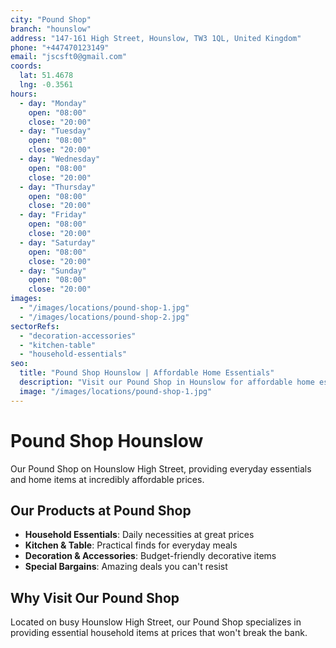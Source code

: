```yaml
---
city: "Pound Shop"
branch: "hounslow"
address: "147-161 High Street, Hounslow, TW3 1QL, United Kingdom"
phone: "+447470123149"
email: "jscsft0@gmail.com"
coords:
  lat: 51.4678
  lng: -0.3561
hours:
  - day: "Monday"
    open: "08:00"
    close: "20:00"
  - day: "Tuesday"
    open: "08:00"
    close: "20:00"
  - day: "Wednesday"
    open: "08:00"
    close: "20:00"
  - day: "Thursday"
    open: "08:00"
    close: "20:00"
  - day: "Friday"
    open: "08:00"
    close: "20:00"
  - day: "Saturday"
    open: "08:00"
    close: "20:00"
  - day: "Sunday"
    open: "08:00"
    close: "20:00"
images:
  - "/images/locations/pound-shop-1.jpg"
  - "/images/locations/pound-shop-2.jpg"
sectorRefs:
  - "decoration-accessories"
  - "kitchen-table"
  - "household-essentials"
seo:
  title: "Pound Shop Hounslow | Affordable Home Essentials"
  description: "Visit our Pound Shop in Hounslow for affordable home essentials and great value household items."
  image: "/images/locations/pound-shop-1.jpg"
---
```


# Pound Shop Hounslow

Our Pound Shop on Hounslow High Street, providing everyday essentials and home items at incredibly affordable prices.

## Our Products at Pound Shop

- **Household Essentials**: Daily necessities at great prices
- **Kitchen & Table**: Practical finds for everyday meals  
- **Decoration & Accessories**: Budget-friendly decorative items
- **Special Bargains**: Amazing deals you can't resist

## Why Visit Our Pound Shop

Located on busy Hounslow High Street, our Pound Shop specializes in providing essential household items at prices that won't break the bank.
